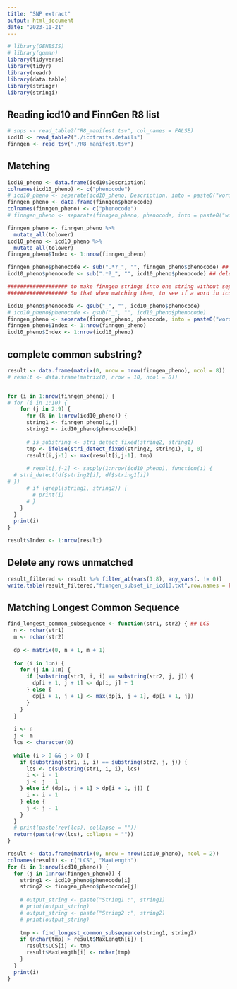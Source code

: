 ```yaml
---
title: "SNP extract"
output: html_document
date: "2023-11-21"
---
```


```r
# library(GENESIS)
# library(qqman)
library(tidyverse)
library(tidyr)
library(readr)
library(data.table)
library(stringr)
library(stringi)
```

## Reading icd10 and FinnGen R8 list
```r
# snps <- read_table2("R8_manifest.tsv", col_names = FALSE)
icd10 <- read_table2("./icdtraits.details")
finngen <- read_tsv("./R8_manifest.tsv")
```


## Matching
```r
icd10_pheno <- data.frame(icd10$Description)
colnames(icd10_pheno) <- c("phenocode")
# icd10_pheno <- separate(icd10_pheno, Description, into = paste0("word_", 1:8), sep = "_", remove = FALSE)
finngen_pheno <- data.frame(finngen$phenocode)
colnames(finngen_pheno) <- c("phenocode")
# finngen_pheno <- separate(finngen_pheno, phenocode, into = paste0("word_", 1:6), sep = "_", remove = FALSE)

finngen_pheno <- finngen_pheno %>%
  mutate_all(tolower)
icd10_pheno <- icd10_pheno %>%
  mutate_all(tolower)
finngen_pheno$Index <- 1:nrow(finngen_pheno)

finngen_pheno$phenocode <- sub(".*?_", "", finngen_pheno$phenocode) ## delete all the chrs before the first "_"
icd10_pheno$phenocode <- sub(".*?_", "", icd10_pheno$phenocode) ## delete all the chrs before the first "_"

################### to make finngen strings into one string without sep "_", and icd10 has "_"
################### So that when matching them, to see if a word in icd10 is totally matched with finngen substring

icd10_pheno$phenocode <- gsub("_", "", icd10_pheno$phenocode)
# icd10_pheno$phenocode <- gsub("_", "", icd10_pheno$phenocode)
finngen_pheno <- separate(finngen_pheno, phenocode, into = paste0("word_", 1:8), sep = "_", remove = FALSE)
finngen_pheno$Index <- 1:nrow(finngen_pheno)
icd10_pheno$Index <- 1:nrow(icd10_pheno)
```

## complete common substring?
```r


result <- data.frame(matrix(0, nrow = nrow(finngen_pheno), ncol = 8))
# result <- data.frame(matrix(0, nrow = 10, ncol = 8))


for (i in 1:nrow(finngen_pheno)) {
# for (i in 1:10) {
    for (j in 2:9) {
      for (k in 1:nrow(icd10_pheno)) {
      string1 <- finngen_pheno[i,j]
      string2 <- icd10_pheno$phenocode[k]
      
      # is_substring <- stri_detect_fixed(string2, string1)
      tmp <- ifelse(stri_detect_fixed(string2, string1), 1, 0)
      result[i,j-1] <- max(result[i,j-1], tmp)
      
      # result[,j-1] <- sapply(1:nrow(icd10_pheno), function(i) {
  # stri_detect(df$string2[i], df$string1[i])
# })
      # if (grepl(string1, string2)) {
        # print(i)
      # }
    }
  }
  print(i)
}

result$Index <- 1:nrow(result)

```

## Delete any rows unmatched
```r
result_filtered <- result %>% filter_at(vars(1:8), any_vars(. != 0))
write.table(result_filtered,"finngen_subset_in_icd10.txt",row.names = FALSE, col.names = FALSE, quote = FALSE)

```






## Matching Longest Common Sequence
```r

find_longest_common_subsequence <- function(str1, str2) { ## LCS
  n <- nchar(str1)
  m <- nchar(str2)
  
  dp <- matrix(0, n + 1, m + 1)
  
  for (i in 1:n) {
    for (j in 1:m) {
      if (substring(str1, i, i) == substring(str2, j, j)) {
        dp[i + 1, j + 1] <- dp[i, j] + 1
      } else {
        dp[i + 1, j + 1] <- max(dp[i, j + 1], dp[i + 1, j])
      }
    }
  }
  
  i <- n
  j <- m
  lcs <- character(0)
  
  while (i > 0 && j > 0) {
    if (substring(str1, i, i) == substring(str2, j, j)) {
      lcs <- c(substring(str1, i, i), lcs)
      i <- i - 1
      j <- j - 1
    } else if (dp[i, j + 1] > dp[i + 1, j]) {
      i <- i - 1
    } else {
      j <- j - 1
    }
  }
  # print(paste(rev(lcs), collapse = ""))
  return(paste(rev(lcs), collapse = ""))
}

result <- data.frame(matrix(0, nrow = nrow(icd10_pheno), ncol = 2))
colnames(result) <- c("LCS", "MaxLength")
for (i in 1:nrow(icd10_pheno)) {
  for (j in 1:nrow(finngen_pheno)) {
    string1 <- icd10_pheno$phenocode[i]
    string2 <- finngen_pheno$phenocode[j]
    
    # output_string <- paste("String1 :", string1)
    # print(output_string)
    # output_string <- paste("String2 :", string2)
    # print(output_string)
    
    tmp <- find_longest_common_subsequence(string1, string2)
    if (nchar(tmp) > result$MaxLength[i]) {
      result$LCS[i] <- tmp
      result$MaxLength[i] <- nchar(tmp)
    }
  }
  print(i)
}


```

